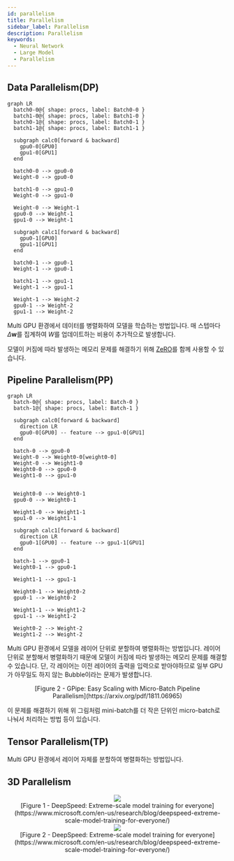 ```yaml
---
id: parallelism
title: Parallelism
sidebar_label: Parallelism
description: Parallelism
keywords:
  - Neural Network
  - Large Model
  - Parallelism
---
```



## Data Parallelism(DP)

```mermaid
graph LR
  batch0-0@{ shape: procs, label: Batch0-0 }
  batch1-0@{ shape: procs, label: Batch1-0 }
  batch0-1@{ shape: procs, label: Batch0-1 }
  batch1-1@{ shape: procs, label: Batch1-1 }

  subgraph calc0[forward & backward]
    gpu0-0[GPU0]
    gpu1-0[GPU1]
  end

  batch0-0 --> gpu0-0
  Weight-0 --> gpu0-0

  batch1-0 --> gpu1-0
  Weight-0 --> gpu1-0

  Weight-0 --> Weight-1
  gpu0-0 --> Weight-1
  gpu1-0 --> Weight-1

  subgraph calc1[forward & backward]
    gpu0-1[GPU0]
    gpu1-1[GPU1]
  end

  batch0-1 --> gpu0-1
  Weight-1 --> gpu0-1

  batch1-1 --> gpu1-1
  Weight-1 --> gpu1-1

  Weight-1 --> Weight-2
  gpu0-1 --> Weight-2
  gpu1-1 --> Weight-2
```

Multi GPU 환경에서 데이터를 병렬화하여 모델을 학습하는 방법입니다. 매 스텝마다 $\Delta \mathbf{w}$를 집계하여 $W$를 업데이트하는 비용이 추가적으로 발생합니다.

모델이 커짐에 따라 발생하는 메모리 문제를 해결하기 위해 [ZeRO](https://www.microsoft.com/en-us/research/blog/zero-deepspeed-new-system-optimizations-enable-training-models-with-over-100-billion-parameters/)를 함께 사용할 수 있습니다.

## Pipeline Parallelism(PP)

```mermaid
graph LR
  batch-0@{ shape: procs, label: Batch-0 }
  batch-1@{ shape: procs, label: Batch-1 }

  subgraph calc0[forward & backward]
    direction LR
    gpu0-0[GPU0] -- feature --> gpu1-0[GPU1]
  end

  batch-0 --> gpu0-0
  Weight-0 --> Weight0-0[weight0-0]
  Weight-0 --> Weight1-0
  Weight0-0 --> gpu0-0
  Weight1-0 --> gpu1-0


  Weight0-0 --> Weight0-1
  gpu0-0 --> Weight0-1

  Weight1-0 --> Weight1-1
  gpu1-0 --> Weight1-1

  subgraph calc1[forward & backward]
    direction LR
    gpu0-1[GPU0] -- feature --> gpu1-1[GPU1]
  end

  batch-1 --> gpu0-1
  Weight0-1 --> gpu0-1

  Weight1-1 --> gpu1-1

  Weight0-1 --> Weight0-2
  gpu0-1 --> Weight0-2

  Weight1-1 --> Weight1-2
  gpu1-1 --> Weight1-2

  Weight0-2 --> Weight-2
  Weight1-2 --> Weight-2
```

Multi GPU 환경에서 모델을 레이어 단위로 분할하여 병렬화하는 방법입니다. 레이어 단위로 분할해서 병렬화하기 때문에 모델이 커짐에 따라 발생하는 메모리 문제를 해결할 수 있습니다. 단, 각 레이어는 이전 레이어의 출력을 입력으로 받아야하므로 일부 GPU가 아무일도 하지 않는 Bubble이라는 문제가 발생합니다.

<center>
	<figure>
		<DrwaIOViewer src={useBaseUrl("img/mlops/nn/llm/parallelism/micro-batch-pipeline-parallelism.drawio")} />
		<figcaption>
			[Figure 2 - GPipe: Easy Scaling with Micro-Batch Pipeline Parallelism](https://arxiv.org/pdf/1811.06965)
		</figcaption>
	</figure>
</center>

이 문제를 해결하기 위해 위 그림처럼 mini-batch를 더 작은 단위인 micro-batch로 나눠서 처리하는 방법 등이 있습니다.

## Tensor Parallelism(TP)

Multi GPU 환경에서 레이어 자체를 분할하여 병렬화하는 방법입니다.

## 3D Parallelism

<center>
	<img className="bg-white" src={useBaseUrl("img/mlops/nn/llm/parallelism/3d-parallelism-1.png")} />
	<figcaption>
		[Figure 1 - DeepSpeed: Extreme-scale model training for
		everyone](https://www.microsoft.com/en-us/research/blog/deepspeed-extreme-scale-model-training-for-everyone/)
	</figcaption>
	<img className="bg-white" src={useBaseUrl("img/mlops/nn/llm/parallelism/3d-parallelism-2.png")} />
	<figcaption>
		[Figure 2 - DeepSpeed: Extreme-scale model training for
		everyone](https://www.microsoft.com/en-us/research/blog/deepspeed-extreme-scale-model-training-for-everyone/)
	</figcaption>
</center>
